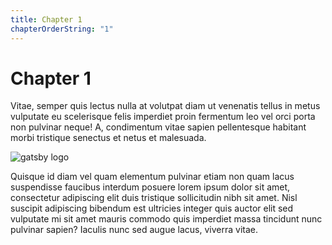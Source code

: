 ```yaml
---
title: Chapter 1
chapterOrderString: "1"
---
```


# Chapter 1

Vitae, semper quis lectus nulla at volutpat diam ut venenatis tellus in metus vulputate eu scelerisque felis imperdiet proin fermentum leo vel orci porta non pulvinar neque! A, condimentum vitae sapien pellentesque habitant morbi tristique senectus et netus et malesuada.

![gatsby logo](./_images/Gatsby_Monogram.png)

Quisque id diam vel quam elementum pulvinar etiam non quam lacus suspendisse faucibus interdum posuere lorem ipsum dolor sit amet, consectetur adipiscing elit duis tristique sollicitudin nibh sit amet. Nisl suscipit adipiscing bibendum est ultricies integer quis auctor elit sed vulputate mi sit amet mauris commodo quis imperdiet massa tincidunt nunc pulvinar sapien? Iaculis nunc sed augue lacus, viverra vitae.